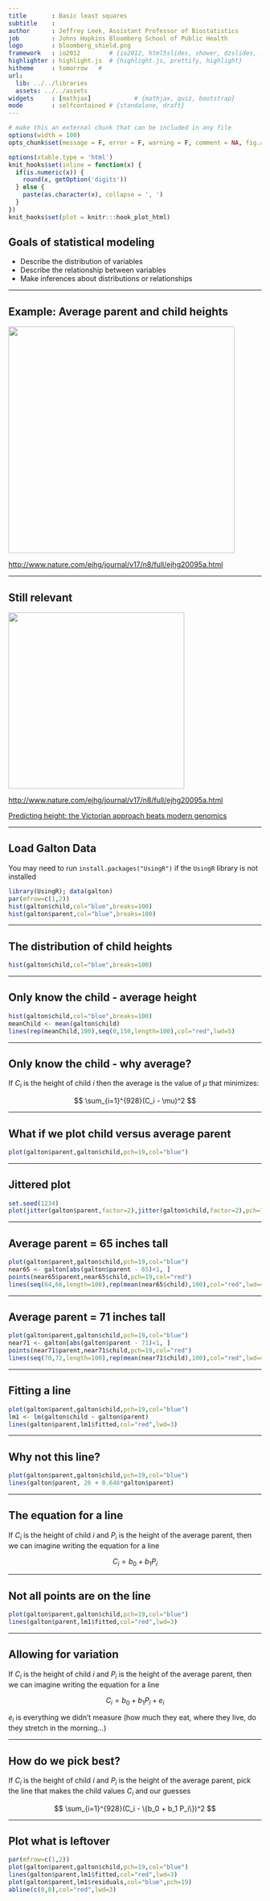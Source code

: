 ---
title       : Basic least squares
subtitle    : 
author      : Jeffrey Leek, Assistant Professor of Biostatistics 
job         : Johns Hopkins Bloomberg School of Public Health
logo        : bloomberg_shield.png
framework   : io2012        # {io2012, html5slides, shower, dzslides, ...}
highlighter : highlight.js  # {highlight.js, prettify, highlight}
hitheme     : tomorrow   # 
url:
  lib: ../../libraries
  assets: ../../assets
widgets     : [mathjax]            # {mathjax, quiz, bootstrap}
mode        : selfcontained # {standalone, draft}
---


```{r setup, cache = F, echo = F, message = F, warning = F, tidy = F}
# make this an external chunk that can be included in any file
options(width = 100)
opts_chunk$set(message = F, error = F, warning = F, comment = NA, fig.align = 'center', dpi = 100, tidy = F, cache.path = '.cache/', fig.path = 'fig/')

options(xtable.type = 'html')
knit_hooks$set(inline = function(x) {
  if(is.numeric(x)) {
    round(x, getOption('digits'))
  } else {
    paste(as.character(x), collapse = ', ')
  }
})
knit_hooks$set(plot = knitr:::hook_plot_html)
```

## Goals of statistical modeling

* Describe the distribution of variables
* Describe the relationship between variables
* Make inferences about distributions or relationships


---

## Example: Average parent and child heights



<img class=center src=../../assets/img/galton.jpg height=450>

[http://www.nature.com/ejhg/journal/v17/n8/full/ejhg20095a.html](http://www.nature.com/ejhg/journal/v17/n8/full/ejhg20095a.html)


---


## Still relevant


<img class=center src=../../assets/img/height.png height=350>

[http://www.nature.com/ejhg/journal/v17/n8/full/ejhg20095a.html](http://www.nature.com/ejhg/journal/v17/n8/full/ejhg20095a.html)

[Predicting height: the Victorian approach beats modern genomics](http://www.wired.com/wiredscience/2009/03/predicting-height-the-victorian-approach-beats-modern-genomics/)


---

## Load Galton Data

You may need to run `install.packages("UsingR")` if the `UsingR` library is not installed

```{r galton,fig.height=3.5,fig.width=8}
library(UsingR); data(galton)
par(mfrow=c(1,2))
hist(galton$child,col="blue",breaks=100)
hist(galton$parent,col="blue",breaks=100)
```

---

## The distribution of child heights

```{r, dependson="galton",fig.height=4,fig.width=4}
hist(galton$child,col="blue",breaks=100)
```


---

## Only know the child  - average height

```{r, dependson="galton",fig.height=4,fig.width=4}
hist(galton$child,col="blue",breaks=100)
meanChild <- mean(galton$child)
lines(rep(meanChild,100),seq(0,150,length=100),col="red",lwd=5)
```

---

## Only know the child  - why average?

If $C_i$ is the height of child $i$ then the average is the value of $\mu$ that minimizes:

$$ \sum_{i=1}^{928}(C_i - \mu)^2 $$

---

## What if we plot child versus average parent

```{r, dependson="galton",fig.height=4,fig.width=4}
plot(galton$parent,galton$child,pch=19,col="blue")
```

---

## Jittered plot

```{r, dependson="galton",fig.height=4,fig.width=4}
set.seed(1234)
plot(jitter(galton$parent,factor=2),jitter(galton$child,factor=2),pch=19,col="blue")
```

---

## Average parent = 65 inches tall

```{r, dependson="galton",fig.height=4,fig.width=4}
plot(galton$parent,galton$child,pch=19,col="blue")
near65 <- galton[abs(galton$parent - 65)<1, ]
points(near65$parent,near65$child,pch=19,col="red")
lines(seq(64,66,length=100),rep(mean(near65$child),100),col="red",lwd=4)
```

---

## Average parent = 71 inches tall

```{r, dependson="galton",fig.height=4,fig.width=4}
plot(galton$parent,galton$child,pch=19,col="blue")
near71 <- galton[abs(galton$parent - 71)<1, ]
points(near71$parent,near71$child,pch=19,col="red")
lines(seq(70,72,length=100),rep(mean(near71$child),100),col="red",lwd=4)
```


---

## Fitting a line



```{r, dependson="lm1",fig.height=4,fig.width=4}
plot(galton$parent,galton$child,pch=19,col="blue")
lm1 <- lm(galton$child ~ galton$parent)
lines(galton$parent,lm1$fitted,col="red",lwd=3)
```

---

## Why not this line?


```{r, dependson="galton",fig.height=4,fig.width=4}
plot(galton$parent,galton$child,pch=19,col="blue")
lines(galton$parent, 26 + 0.646*galton$parent)
```

---

## The equation for a line

If $C_i$ is the height of child $i$ and $P_i$ is the height of the average parent, then we can imagine writing the equation for a line

$$C_i = b_0 + b_1 P_i$$


---

## Not all points are on the line

```{r, dependson="lm1",fig.height=4,fig.width=4}
plot(galton$parent,galton$child,pch=19,col="blue")
lines(galton$parent,lm1$fitted,col="red",lwd=3)
```


---

## Allowing for variation

If $C_i$ is the height of child $i$ and $P_i$ is the height of the average parent, then we can imagine writing the equation for a line

$$C_i = b_0 + b_1 P_i + e_i$$

$e_i$ is everything we didn't measure (how much they eat, where they live, do they stretch in the morning...)

---

## How do we pick best?

If $C_i$ is the height of child $i$ and $P_i$ is the height of the average parent, pick the line that makes the child values $C_i$ and our guesses

$$ \sum_{i=1}^{928}(C_i - \{b_0 + b_1 P_i\})^2 $$


---

## Plot what is leftover

```{r, dependson="lm1",fig.height=4,fig.width=8}
par(mfrow=c(1,2))
plot(galton$parent,galton$child,pch=19,col="blue")
lines(galton$parent,lm1$fitted,col="red",lwd=3)
plot(galton$parent,lm1$residuals,col="blue",pch=19)
abline(c(0,0),col="red",lwd=3)
```

